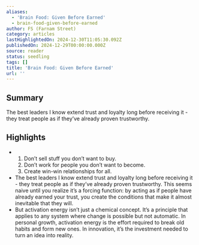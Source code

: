 ```yaml
---
aliases:
  - 'Brain Food: Given Before Earned'
  - brain-food-given-before-earned
author: FS (Farnam Street)
category: articles
lastHighlightedOn: 2024-12-30T11:05:30.092Z
publishedOn: 2024-12-29T00:00:00.000Z
source: reader
status: seedling
tags: []
title: 'Brain Food: Given Before Earned'
url: ''
---
```

## Summary

The best leaders I know extend trust and loyalty long before receiving it - they treat people as if they’ve already proven trustworthy.

## Highlights

- 1. Don’t sell stuff you don’t want to buy.
  2. Don’t work for people you don’t want to become.
  3. Create win-win relationships for all.
- The best leaders I know extend trust and loyalty long before receiving it - they treat people as if they’ve already proven trustworthy. This seems naive until you realize it’s a forcing function: by acting as if people have already earned your trust, you create the conditions that make it almost inevitable that they will.
- But activation energy isn’t just a chemical concept. It’s a principle that applies to any system where change is possible but not automatic. In personal growth, activation energy is the effort required to break old habits and form new ones. In innovation, it’s the investment needed to turn an idea into reality.
